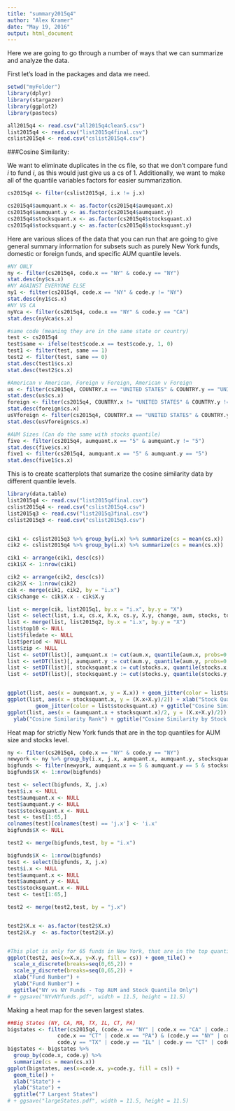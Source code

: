 ```yaml
---
title: "summary2015q4"
author: "Alex Kramer"
date: "May 19, 2016"
output: html_document
---
```


Here we are going to go through a number of ways that we can summarize and analyze the data.

First let's load in the packages and data we need.  
```r
setwd("myFolder")
library(dplyr)
library(stargazer)
library(ggplot2)
library(pastecs)

all2015q4 <- read.csv("all2015q4clean5.csv")
list2015q4 <- read.csv("list2015q4final.csv")
cslist2015q4 <- read.csv("cslist2015q4.csv")
```

###Cosine Similarity:

We want to eliminate duplicates in the cs file, so that we don't compare fund *i* to fund *i*, as this would just give us a cs of 1. Additionally, we want to make all of the quantile variables factors for easier summarization.
```r
cs2015q4 <- filter(cslist2015q4, i.x != j.x)

cs2015q4$aumquant.x <- as.factor(cs2015q4$aumquant.x)
cs2015q4$aumquant.y <- as.factor(cs2015q4$aumquant.y)
cs2015q4$stocksquant.x <- as.factor(cs2015q4$stocksquant.x)
cs2015q4$stocksquant.y <- as.factor(cs2015q4$stocksquant.y)
```

Here are various slices of the data that you can run that are going to give general summary information for subsets such as purely New York funds, domestic or foreign funds, and specific AUM quantile levels.
```r
#NY ONLY
ny <- filter(cs2015q4, code.x == "NY" & code.y == "NY")
stat.desc(ny$cs.x)
#NY AGAINST EVERYONE ELSE
ny1 <- filter(cs2015q4, code.x == "NY" & code.y != "NY")
stat.desc(ny1$cs.x)
#NY VS CA
nyVca <- filter(cs2015q4, code.x == "NY" & code.y == "CA")
stat.desc(nyVca$cs.x)

#same code (meaning they are in the same state or country)
test <- cs2015q4
test$same <- ifelse(test$code.x == test$code.y, 1, 0)
test1 <- filter(test, same == 1)
test2 <- filter(test, same == 0)
stat.desc(test1$cs.x)
stat.desc(test2$cs.x)

#American v American, Foreign v Foreign, American v Foreign
us <- filter(cs2015q4, COUNTRY.x == "UNITED STATES" & COUNTRY.y == "UNITED STATES")
stat.desc(us$cs.x)
foreign <- filter(cs2015q4, COUNTRY.x != "UNITED STATES" & COUNTRY.y != "UNITED STATES")
stat.desc(foreign$cs.x)
usVforeign <- filter(cs2015q4, COUNTRY.x == "UNITED STATES" & COUNTRY.y != "UNITED STATES")
stat.desc(usVforeign$cs.x)

#AUM Sizes (Can do the same with stocks quantile)
five <- filter(cs2015q4, aumquant.x == "5" & aumquant.y != "5")
stat.desc(five$cs.x)
five1 <- filter(cs2015q4, aumquant.x == "5" & aumquant.y == "5")
stat.desc(five1$cs.x)
```


This is to create scatterplots that sumarize the cosine similarity data by different quantile levels. 
```r
library(data.table)
list2015q4 <- read.csv("list2015q4final.csv")
cslist2015q4 <- read.csv("cslist2015q4.csv")
list2015q3 <- read.csv("list2015q3final.csv")
cslist2015q3 <- read.csv("cslist2015q3.csv")


cik1 <- cslist2015q3 %>% group_by(i.x) %>% summarize(cs = mean(cs.x))
cik2 <- cslist2015q4 %>% group_by(i.x) %>% summarize(cs = mean(cs.x))

cik1 <- arrange(cik1, desc(cs))
cik1$X <- 1:nrow(cik1)

cik2 <- arrange(cik2, desc(cs))
cik2$X <- 1:nrow(cik2)
cik <- merge(cik1, cik2, by = "i.x")
cik$change <- cik$X.x - cik$X.y

list <- merge(cik, list2015q1, by.x = "i.x", by.y = "X")
list <- select(list, i.x, cs.x, X.x, cs.y, X.y, change, aum, stocks, top10val)
list <- merge(list, list2015q2, by.x = "i.x", by.y = "X")
list$top10 <- NULL
list$filedate <- NULL
list$period <- NULL
list$zip <- NULL
list <- setDT(list)[, aumquant.x := cut(aum.x, quantile(aum.x, probs=0:5/5), include.lowest=TRUE, labels=FALSE)]
list <- setDT(list)[, aumquant.y := cut(aum.y, quantile(aum.y, probs=0:5/5), include.lowest=TRUE, labels=FALSE)]
list <- setDT(list)[, stocksquant.x := cut(stocks.x, quantile(stocks.x, probs=0:5/5), include.lowest=TRUE, labels=FALSE)]
list <- setDT(list)[, stocksquant.y := cut(stocks.y, quantile(stocks.y, probs=0:5/5), include.lowest=TRUE, labels=FALSE)]


ggplot(list, aes(x = aumquant.x, y = X.x)) + geom_jitter(color = list$aumquant.x)
ggplot(list, aes(x = stocksquant.x, y = (X.x+X.y)/2)) + xlab("Stock Quantile") + ylab("Cosine Similarity Rank") + 
         geom_jitter(color = list$stocksquant.x) + ggtitle("Cosine Similarity by Stock Quantile")
ggplot(list, aes(x = (aumquant.x + stocksquant.x)/2, y = (X.x+X.y)/2)) + geom_jitter() + xlab("Stock and AUM Quantile") + 
  ylab("Cosine Similarity Rank") + ggtitle("Cosine Similarity by Stock and AUM Quantiles")
```

Heat map for strictly New York funds that are in the top quantiles for AUM size and stocks level.
```r
ny <- filter(cs2015q4, code.x == "NY" & code.y == "NY")
newyork <- ny %>% group_by(i.x, j.x, aumquant.x, aumquant.y, stocksquant.x, stocksquant.y) %>% summarize(cs = mean(cs.x))
bigfunds <- filter(newyork, aumquant.x == 5 & aumquant.y == 5 & stocksquant.x == 5 & stocksquant.y == 5)
bigfunds$X <- 1:nrow(bigfunds)

test <- select(bigfunds, X, j.x)
test$i.x <- NULL
test$aumquant.x <- NULL
test$aumquant.y <- NULL
test$stocksquant.x <- NULL
test <- test[1:65,]
colnames(test)[colnames(test) == 'j.x'] <- 'i.x'
bigfunds$X <- NULL

test2 <- merge(bigfunds,test, by = "i.x")

bigfunds$X <- 1:nrow(bigfunds)
test <- select(bigfunds, X, j.x)
test$i.x <- NULL
test$aumquant.x <- NULL
test$aumquant.y <- NULL
test$stocksquant.x <- NULL
test <- test[1:65,]

test2 <- merge(test2,test, by = "j.x")


test2$X.x <- as.factor(test2$X.x)
test2$X.y  <- as.factor(test2$X.y)


#This plot is only for 65 funds in New York, that are in the top quantiles for AUM and number of stocks
ggplot(test2, aes(x=X.x, y=X.y, fill = cs)) + geom_tile() + 
  scale_x_discrete(breaks=seq(0,65,2)) +
  scale_y_discrete(breaks=seq(0,65,2)) +
  xlab("Fund Number") + 
  ylab("Fund Number") +
  ggtitle("NY vs NY Funds - Top AUM and Stock Quantile Only")
# + ggsave("NYvNYfunds.pdf", width = 11.5, height = 11.5)
```

Making a heat map for the seven largest states.
```r
##Big States (NY, CA, MA, TX, IL, CT, PA)
bigstates <- filter(cs2015q4, (code.x == "NY" | code.x == "CA" | code.x == "MA" | code.x == "TX" | code.x == "IL" | 
                code.x == "CT" | code.x == "PA") & (code.y == "NY" | code.y == "CA" | code.y == "MA" | 
                code.y == "TX" | code.y == "IL" | code.y == "CT" | code.y == "PA"))
bigstates <- bigstates %>% 
  group_by(code.x, code.y) %>% 
  summarize(cs = mean(cs.x))
ggplot(bigstates, aes(x=code.x, y=code.y, fill = cs)) + 
  geom_tile() + 
  xlab("State") +
  ylab("State") + 
  ggtitle("7 Largest States")
# + ggsave("largeStates.pdf", width = 11.5, height = 11.5)
```
